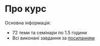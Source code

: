 # Про курс {.unnumbered}

Основна інформація:

- 72 теми та семінари по 1.5 години
- Всі виконані завдання за [посиланням](https://github.com/Aranaur/StartUP-IT-Academy)
